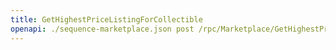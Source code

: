 ---
title: GetHighestPriceListingForCollectible
openapi: ./sequence-marketplace.json post /rpc/Marketplace/GetHighestPriceListingForCollectible
---

